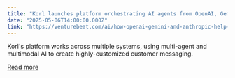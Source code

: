 ```yaml
---
title: "Korl launches platform orchestrating AI agents from OpenAI, Gemini and Anthropic to hyper-customize customer messaging"
date: "2025-05-06T14:00:00.000Z"
link: "https://venturebeat.com/ai/how-openai-gemini-and-anthropic-help-korl-prepare-customer-materials-in-minutes/"
---
```


Korl's platform works across multiple systems, using multi-agent and multimodal AI to create highly-customized customer messaging.

[Read more](https://venturebeat.com/ai/how-openai-gemini-and-anthropic-help-korl-prepare-customer-materials-in-minutes/)
